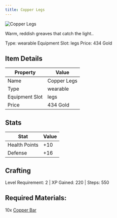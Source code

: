 ```yaml
---
title: Copper Legs
---
```


<div className="flex items-start gap-6 mb-8">
  <div className="flex-shrink-0">
    <img src="/assets/resources/smithing/copper_legs.png" alt="Copper Legs" className="w-24 h-24 border rounded-lg" />
  </div>
  <div className="flex-1">
    <div className="space-y-2">
      <p className="text-lg text-muted-foreground">Warm, reddish greaves that catch the light..</p>
      <div className="flex flex-wrap gap-4 text-sm">
        <span className="px-2 py-1 bg-green-100 dark:bg-green-900 rounded-md">
          Type: wearable
        </span>
        <span className="px-2 py-1 bg-purple-100 dark:bg-purple-900 rounded-md">
          Equipment Slot: legs
        </span>
        <span className="px-2 py-1 bg-yellow-100 dark:bg-yellow-900 rounded-md">
          Price: 434 Gold
        </span>
      </div>
    </div>
  </div>
</div>

## Item Details
| Property | Value |
|----------|-------|
| Name | Copper Legs |
| Type | wearable |
| Equipment Slot | legs |
| Price | 434 Gold |

## Stats
| Stat | Value |
|------|-------|
| Health Points | +10 |
| Defense | +16 |

## Crafting
Level Requirement: 2 | XP Gained: 220 | Steps: 550

## Required Materials:
10x [Copper Bar](/docs/resources/individual/copper_bar)

